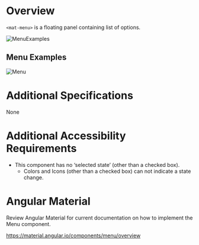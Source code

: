 
<Meta title="Wiki/Menu" />

# **Overview**

`<mat-menu>` is a floating panel containing list of options.

<img src={MenuExamples} alt="MenuExamples" />

## Menu Examples

<img src={Menu} alt="Menu" />

# **Additional Specifications**

None

# **Additional Accessibility Requirements**

- This component has no ‘selected state’ (other than a checked box).
  - Colors and Icons (other than a checked box) can not indicate a state change.

# **Angular Material**

Review Angular Material for current documentation on how to implement the Menu component.

https://material.angular.io/components/menu/overview
